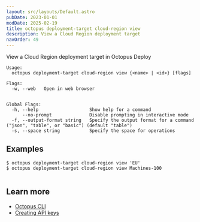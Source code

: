 ```yaml
---
layout: src/layouts/Default.astro
pubDate: 2023-01-01
modDate: 2025-02-19
title: octopus deployment-target cloud-region view
description: View a Cloud Region deployment target
navOrder: 49
---
```


View a Cloud Region deployment target in Octopus Deploy

```
Usage:
  octopus deployment-target cloud-region view {<name> | <id>} [flags]

Flags:
  -w, --web   Open in web browser


Global Flags:
  -h, --help                   Show help for a command
      --no-prompt              Disable prompting in interactive mode
  -f, --output-format string   Specify the output format for a command ("json", "table", or "basic") (default "table")
  -s, --space string           Specify the space for operations

```

## Examples

<SamplesInstance />

```
$ octopus deployment-target cloud-region view 'EU'
$ octopus deployment-target cloud-region view Machines-100


```

## Learn more

- [Octopus CLI](/docs/octopus-rest-api/cli)
- [Creating API keys](/docs/octopus-rest-api/how-to-create-an-api-key)